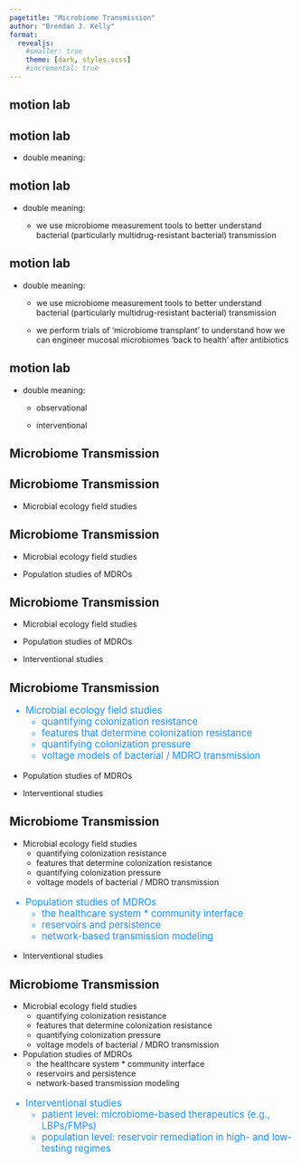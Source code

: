 ```yaml
---
pagetitle: "Microbiome Transmission"
author: "Brendan J. Kelly"
format: 
  revealjs:
    #smaller: true
    theme: [dark, styles.scss]
    #incremental: true
---
```


## motion lab {auto-animate=true}


## motion lab {auto-animate=true}

*  double meaning:  


## motion lab {auto-animate=true}

*  double meaning:  

    *  we use microbiome measurement tools to better understand bacterial (particularly multidrug-resistant bacterial) transmission  


## motion lab {auto-animate=true}

*  double meaning:  

    *  we use microbiome measurement tools to better understand bacterial (particularly multidrug-resistant bacterial) transmission  

    *  we perform trials of 'microbiome transplant' to understand how we can engineer mucosal microbiomes 'back to health' after antibiotics  


## motion lab {auto-animate=true}

*  double meaning:  

    *  observational    

    *  interventional    


## Microbiome Transmission {auto-animate=true}


## Microbiome Transmission {auto-animate=true}

*  Microbial ecology field studies  


## Microbiome Transmission {auto-animate=true}

*  Microbial ecology field studies  

*  Population studies of MDROs


## Microbiome Transmission {auto-animate=true}

*  Microbial ecology field studies  

*  Population studies of MDROs

*  Interventional studies  


## Microbiome Transmission {auto-animate=true}

::: {style="font-size: 1.2em; color: dodgerblue;"}
*  Microbial ecology field studies  
    *  quantifying colonization resistance  
    *  features that determine colonization resistance  
    *  quantifying colonization pressure  
    *  voltage models of bacterial / MDRO transmission  
:::

*  Population studies of MDROs  

*  Interventional studies  


## Microbiome Transmission {auto-animate=true}

*  Microbial ecology field studies  
    *  quantifying colonization resistance  
    *  features that determine colonization resistance  
    *  quantifying colonization pressure  
    *  voltage models of bacterial / MDRO transmission  

::: {style="font-size: 1.2em; color: dodgerblue;"}
*  Population studies of MDROs  
    *  the healthcare system *  community interface  
    *  reservoirs and persistence  
    *  network-based transmission modeling  
:::

*  Interventional studies  


## Microbiome Transmission {auto-animate=true}

*  Microbial ecology field studies  
    *  quantifying colonization resistance  
    *  features that determine colonization resistance  
    *  quantifying colonization pressure  
    *  voltage models of bacterial / MDRO transmission  

*  Population studies of MDROs  
    *  the healthcare system *  community interface  
    *  reservoirs and persistence  
    *  network-based transmission modeling  

::: {style="font-size: 1.2em; color: dodgerblue;"}
*  Interventional studies  
    *  patient level: microbiome-based therapeutics (e.g., LBPs/FMPs)  
    *  population level: reservoir remediation in high- and low-testing regimes  
:::


